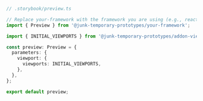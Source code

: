 ```ts
// .storybook/preview.ts

// Replace your-framework with the framework you are using (e.g., react, vue3)
import { Preview } from '@junk-temporary-prototypes/your-framework';

import { INITIAL_VIEWPORTS } from '@junk-temporary-prototypes/addon-viewport';

const preview: Preview = {
  parameters: {
    viewport: {
      viewports: INITIAL_VIEWPORTS,
    },
  },
};

export default preview;
```
